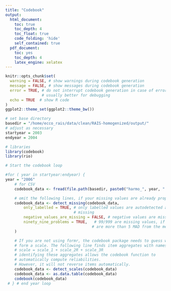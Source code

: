 ```yaml
---
title: "Codebook"
output:
  html_document:
    toc: true
    toc_depth: 4
    toc_float: true
    code_folding: 'hide'
    self_contained: true
  pdf_document:
    toc: yes
    toc_depth: 4
    latex_engine: xelatex
---
```


```r
knitr::opts_chunk$set(
  warning = FALSE, # show warnings during codebook generation
  message = FALSE, # show messages during codebook generation
  error = TRUE, # do not interrupt codebook generation in case of errors,
                # usually better for debugging
  echo = TRUE  # show R code
)
ggplot2::theme_set(ggplot2::theme_bw())

# set base directory
basedir = "/home/ecco_rais/data/clean/RAIS-homogenized/output/"
# adjust as necessary
startyear = 2003
endyear = 2004

# libraries
library(codebook)
library(rio)

# Start the codebook loop

#for ( year in startyear:endyear) {
year = "2006"
    # for CSV
    codebook_data <- fread(file.path(basedir, paste0("harmo_", year, ".csv")))

    # omit the following lines, if your missing values are already properly labelled
    codebook_data <- detect_missing(codebook_data,
        only_labelled = TRUE, # only labelled values are autodetected as
                              # missing
        negative_values_are_missing = FALSE, # negative values are missing values
        ninety_nine_problems = TRUE,   # 99/999 are missing values, if they
                                      # are more than 5 MAD from the median
    )

    # If you are not using formr, the codebook package needs to guess which items
    # form a scale. The following line finds item aggregates with names like this:
    # scale = scale_1 + scale_2R + scale_3R
    # identifying these aggregates allows the codebook function to
    # automatically compute reliabilities.
    # However, it will not reverse items automatically.
    codebook_data <- detect_scales(codebook_data)
    codebook_data <- as.data.table(codebook_data)
    codebook(codebook_data)
 # } # end year loop
```
